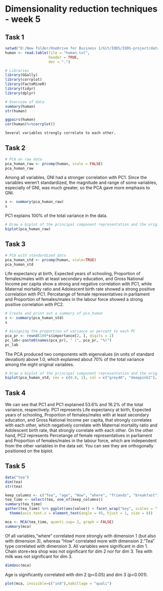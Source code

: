 # Dimensionality reduction techniques - week 5

## Task 1

```r
setwd("D:/New folder/OneDrive for Business 1/Git/IODS/IODS-project/data")
human <- read.table(file = "human.txt",
                    header = TRUE,
                    dec = ".")
```

```r
# Libraries
library(GGally)
library(corrplot)
library(FactoMineR)
library(tidyr)
library(dplyr)
```


```r
# Overview of data
summary(human)
str(human)

ggpairs(human)
cor(human)%>%corrplot()

Several variables strongly correlate to each other.
```

## Task 2


```r
# PCA on raw data 
pca_human_raw <- prcomp(human, scale = FALSE)
pca_human_raw
```

Among all variables, GNI had a stronger correlation with PC1. Since the variables weren't standardized, the magnitude and range of some variables, especially of GNI, was much greater, so the PCA gave more emphasis to GNI.

```r
s <- summary(pca_human_raw)
s
```

PC1 explains 100% of the total variance in the data.

```r
# Draw a biplot of the principal component representation and the original variables
biplot(pca_human_raw)
```

## Task 3

```r
# PCA with standardized data
pca_human_std <- prcomp(human, scale=TRUE)
pca_human_std
```

Life expectancy at birth, Expected years of schooling, Proportion of females/males with at least secondary education, and Gross National Income per capita  show a strong and negative correlation with PC1, while Maternal mortality ratio and Adolescent birth rate showed a strong positive correlation with PC1. Percetange of female representatives in parliament and Proportion of females/males in the labour force showed a strong positive correlation with PC2.

```r
# Create and print out a summary of pca_human
s <- summary(pca_human_std)
s
```

```r
# Assigning the proportion of variance as percent to each PC
pca_pr <- round(100*s$importance[2, ], digits = 1)
pc_lab<-paste0(names(pca_pr), " (", pca_pr, "%)")
pc_lab
```

The PCA produced two components with eigenvalues (in units of standard deviation) above 1.0, which explained about 70% of the total variance among the eight original variables.

```r
# Draw a biplot of the principal component representation and the original variables
biplot(pca_human_std, cex = c(0.8, 1), col = c("grey40", "deeppink2"), xlab = pc_lab[1], ylab = pc_lab[2])
```

## Task 4

We can see that PC1 and PC1 explained 53.6% and 16.2% of the total variance, respectively. 
PC1 represents Life expectancy at birth, Expected years of schooling, Proportion of females/males with at least secondary education, and Gross National Income per capita, that strongly correlates with each other, which negatively correlate with Maternal mortality ratio and Adolescent birth rate, that strongly correlate with each other. On the other hand, PC2 represents Percetange of female representatives in parliament and Proportion of females/males in the labour force, which are independent from the other variables in the data set. You can see they are orthogonally positioned on the biplot.

## Task 5

```r
data("tea")
dim(tea)
str(tea)

keep_columns <- c("Tea", "age", "How", "where", "friends", "breakfast")
tea_time <- select(tea, one_of(keep_columns))
summary(tea_time)
gather(tea_time) %>% ggplot(aes(value)) + facet_wrap("key", scales = "free") +geom_bar()+
  theme(axis.text.x = element_text(angle = 45, hjust = 1, size = 8))

mca <- MCA(tea_time, quanti.sup= 2, graph = FALSE)
summary(mca)
```

Of all variables,"where" correlated more strongly with dimension 1 (but also with dimension 3), whereas "How" correlated more with dimension 2."Tea" type correlated with dimension 3. All variables were significant in dim 1.
Chain store+tea shop was not significant for dim 2 nor for dim 3.
Tea with milk was not significant for dim 3.

```r
dimdesc(mca)
```

Age is significantly correlated with dim 2 (p<0.05) and dim 3 (p<0.001).

```r
plot(mca, invisible=c("ind"),habillage = "quali")
```




